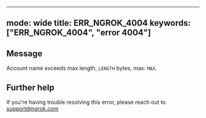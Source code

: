 
---
mode: wide
title: ERR_NGROK_4004
keywords: ["ERR_NGROK_4004", "error 4004"]
---

## Message
Account name exceeds max length, `LENGTH` bytes, max: `MAX`.




## Further help
If you're having trouble resolving this error, please reach out to [support@ngrok.com](mailto:support@ngrok.com?subject=Help%20with%20ERR_NGROK_4004)

